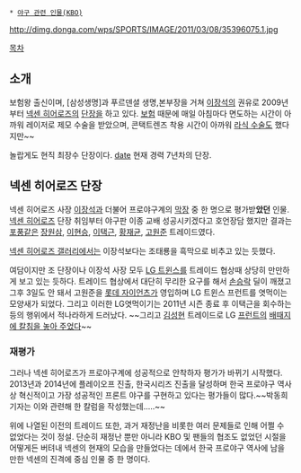  * [[야구 관련 인물(KBO)]]

http://dimg.donga.com/wps/SPORTS/IMAGE/2011/03/08/35396075.1.jpg

[[목차]]
== 소개 ==
보험왕 출신이며, [삼성생명]과 푸르덴셜 생명,본부장을 거쳐 [[이장석]]의 권유로 2009년부터 [[넥센 히어로즈]]의 [[프런트|단장]]을 하고 있다. [[보험]] 때문에 매일 아침마다 면도하는 시간이 아까워 레이저로 제모 수술을 받았으며, 콘택트렌즈 착용 시간이 아까워 [[시력교정술|라식 수술]]도 했다지만~~

놀랍게도 현직 최장수 단장이다. [[date]] 현재 경력 7년차의 단장.

== 넥센 히어로즈 단장 ==
넥센 히어로즈 사장 [[이장석]]과 더불어 프로야구계의 [[막장]] 중 한 명으로 평가받'''았던''' 인물. [[넥센 히어로즈]] 단장 취임부터 야구판 이종 교배 성공시키겠다고 호언장담 했지만 결과는 [[포풍]]같은 [[장원삼]], [[이현승#s-1|이현승]], [[이택근]], [[황재균]], [[고원준]] 트레이드였다.

[[넥센 히어로즈 갤러리]]에서는 이장석보다는 조태룡을 흑막으로 비추고 있는 듯했다. 

여담이지만 조 단장이나 이장석 사장 모두 [[LG 트윈스]]를 트레이드 협상때 상당히 만만하게 보고 있는 듯하다. 트레이드 협상에서 대단히 무리한 요구를 해서 [[손승락]] 딜이 깨졌고 그후 3일도 안 돼서 고원준을 [[롯데 자이언츠]]가 영입하며 LG 트윈스 프런트를 엿먹이는 모양새가 되었다. 그리고 이러한 LG엿먹이기는 2011년 시즌 종료 후 이택근을 회수하는 등의 행위에서 적나라하게 드러났다. ~~그리고 [[김성현(투수)|김성현]] 트레이드로 LG [[프런트]]의 [[작은 하마 이야기|배때지에 칼침을 놓아 주었다]]~~

=== 재평가 ===
그러나 넥센 히어로즈가 프로야구계에 성공적으로 안착하자 평가가 바뀌기 시작했다. 2013년과 2014년에 플레이오프 진출, 한국시리즈 진출을 달성하며 한국 프로야구 역사상 혁신적이고 가장 성공적인 프론트 야구를 구현하고 있다는 평가들이 많다.~~박동희 기자는 이와 관련해 한 칼럼을 작성했는데.....~~

위에 나열된 이전의 트레이드 또한, 과거 재정난을 비롯한 여러 문제들로 인해 어쩔 수 없었다는 것이 정설. 단순히 재정난 뿐만 아니라 KBO 및 팬들의 협조도 없었던 시절을 어떻게든 버텨내 넥센의 현재의 모습을 만들었다는 데에서 한국 프로야구 역사에 남을 만한 넥센의 진격에 중심 인물 중 한 명이다.

